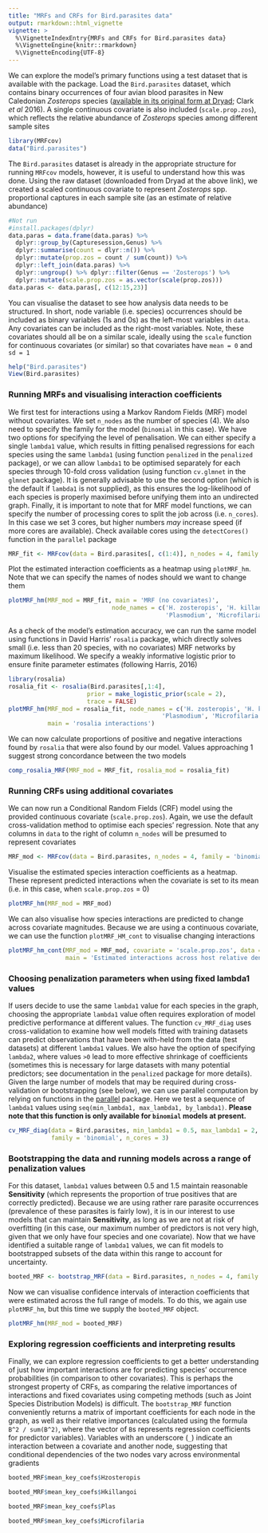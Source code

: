```yaml
---
title: "MRFs and CRFs for Bird.parasites data"
output: rmarkdown::html_vignette
vignette: >
  %\VignetteIndexEntry{MRFs and CRFs for Bird.parasites data}
  %\VignetteEngine{knitr::rmarkdown}
  %\VignetteEncoding{UTF-8}
---
```


We can explore the model's primary functions using a test dataset that is available with the package. Load the `Bird.parasites` dataset, which contains binary occurrences of four avian blood parasites in New Caledonian *Zosterops* species ([available in its original form at Dryad](http://dx.doi.org/10.5061/dryad.pp6k4); Clark *et al* 2016). A single continuous covariate is also included (`scale.prop.zos`), which reflects the relative abundance of *Zosterops* species among different sample sites
```r
library(MRFcov)
data("Bird.parasites")
```

The `Bird.parasites` dataset is already in the appropriate structure for running `MRFcov` models, however, it is useful to understand how this was done. Using the raw dataset (downloaded from Dryad at the above link), we created a scaled continuous covariate to represent *Zosterops* spp. proportional captures in each sample site (as an estimate of relative abundance)
```r
#Not run
#install.packages(dplyr)
data.paras = data.frame(data.paras) %>%
  dplyr::group_by(Capturesession,Genus) %>%
  dplyr::summarise(count = dlyr::n()) %>%
  dplyr::mutate(prop.zos = count / sum(count)) %>%
  dplyr::left_join(data.paras) %>%
  dplyr::ungroup() %>% dplyr::filter(Genus == 'Zosterops') %>%
  dplyr::mutate(scale.prop.zos = as.vector(scale(prop.zos)))
data.paras <- data.paras[, c(12:15,23)]
```

You can visualise the dataset to see how analysis data needs to be structured. In short, node variable (i.e. species) occurrences should be included as binary variables (1s and 0s) as the left-most variables in `data`. Any covariates can be included as the right-most variables. Note, these covariates should all be on a similar scale, ideally using the `scale` function for continuous covariates (or similar) so that covariates have `mean = 0` and `sd = 1`
```r
help("Bird.parasites")
View(Bird.parasites)
```

### Running MRFs and visualising interaction coefficients
We first test for interactions using a Markov Random Fields (MRF) model without covariates. We set `n_nodes` as the number of species (4). We also need to specify the family for the model (`binomial` in this case). We have two options for specifying the level of penalisation. We can either specify a single `lambda1` value, which results in fitting penalised regressions for each species using the same `lambda1` (using function `penalized` in the `penalized` package), or we can allow `lambda1` to be optimised separately for each species through 10-fold cross validation (using function `cv.glmnet` in the `glmnet` package). It is generally advisable to use the second option (which is the default if `lambda1` is not supplied), as this ensures the log-likelihood of each species is properly maximised before unifying them into an undirected graph. Finally, it is important to note that for MRF model functions, we can specify the number of processing cores to split the job across (i.e. `n_cores`). In this case we set 3 cores, but higher numbers *may* increase speed (if more cores are available). Check available cores using the `detectCores()` function in the `parallel` package
```r
MRF_fit <- MRFcov(data = Bird.parasites[, c(1:4)], n_nodes = 4, family = 'binomial')
```

Plot the estimated interaction coefficients as a heatmap using `plotMRF_hm`. Note that we can specify the names of nodes should we want to change them
```r
plotMRF_hm(MRF_mod = MRF_fit, main = 'MRF (no covariates)', 
                             node_names = c('H. zosteropis', 'H. killangoi',
                                            'Plasmodium', 'Microfilaria'))
```

As a check of the model's estimation accuracy, we can run the same model using functions in David Harris' `rosalia` package, which directly solves small (i.e. less than 20 species, with no covariates) MRF networks by maximum likelihood. We specify a weakly informative logistic prior to ensure finite parameter estimates (following Harris, 2016)
```r
library(rosalia)
rosalia_fit <- rosalia(Bird.parasites[,1:4], 
                      prior = make_logistic_prior(scale = 2),
                      trace = FALSE)
plotMRF_hm(MRF_mod = rosalia_fit, node_names = c('H. zosteropis', 'H. killangoi',
                                           'Plasmodium', 'Microfilaria'),
           main = 'rosalia interactions')
```

We can now calculate proportions of positive and negative interactions found by `rosalia` that were also found by our model. Values approaching 1 suggest strong concordance between the two models
```r
comp_rosalia_MRF(MRF_mod = MRF_fit, rosalia_mod = rosalia_fit)
```

### Running CRFs using additional covariates
We can now run a Conditional Random Fields (CRF) model using the provided continuous covariate (`scale.prop.zos`). Again, we use the default cross-validation method to optimise each species' regression. Note that any columns in `data` to the right of column `n_nodes` will be presumed to represent covariates
```r
MRF_mod <- MRFcov(data = Bird.parasites, n_nodes = 4, family = 'binomial')
```

Visualise the estimated species interaction coefficients as a heatmap. These represent predicted interactions when the covariate is set to its mean (i.e. in this case, when `scale.prop.zos` = 0)
```r
plotMRF_hm(MRF_mod = MRF_mod)
```

We can also visualise how species interactions are predicted to change across covariate magnitudes. Because we are using a continuous covariate, we can use the function `plotMRF_HM_cont` to visualise changing interactions
```r
plotMRF_hm_cont(MRF_mod = MRF_mod, covariate = 'scale.prop.zos', data = Bird.parasites, 
                main = 'Estimated interactions across host relative densities')
```

### Choosing penalization parameters when using fixed lambda1 values
If users decide to use the same `lambda1` value for each species in the graph, choosing the appropriate `lambda1` value often requires exploration of model predictive performance at different values. The function `cv_MRF_diag` uses cross-validation to examine how well models fitted with training datasets can predict observations that have been with-held from the data (test datasets) at different `lambda1` values. We also have the option of specifying `lambda2`, where values `>0` lead to more effective shrinkage of coefficients (sometimes this is necessary for large datasets with many potential predictors; see documentation in the `penalized` package for more details). Given the large number of models that may be required during cross-validation or bootstrapping (see below), we can use parallel computation by relying on functions in the [parallel](https://www.google.com.au/url?sa=t&rct=j&q=&esrc=s&source=web&cd=2&cad=rja&uact=8&ved=0ahUKEwj6iZyPvcnYAhVLvrwKHaJ9AhUQFgg2MAE&url=https%3A%2F%2Fstat.ethz.ch%2FR-manual%2FR-devel%2Flibrary%2Fparallel%2Fdoc%2Fparallel.pdf&usg=AOvVaw2eR83aL93jttPIS-mLWzEL) package. Here we test a sequence of `lambda1` values using `seq(min_lambda1, max_lambda1, by_lambda1)`. **Please note that this function is only available for `binomial` models at present.**
```r
cv_MRF_diag(data = Bird.parasites, min_lambda1 = 0.5, max_lambda1 = 2, by_lambda1 = 0.1, n_nodes = 4,
            family = 'binomial', n_cores = 3)
```

### Bootstrapping the data and running models across a range of penalization values
For this dataset, `lambda1` values between 0.5 and 1.5 maintain reasonable **Sensitivity** (which represents the proportion of true positives that are correctly predicted). Because we are using rather rare parasite occurrences (prevalence of these parasites is fairly low), it is in our interest to use models that can maintain **Sensitivity**, as long as we are not at risk of overfitting (in this case, our maximum number of predictors is not very high, given that we only have four species and one covariate). Now that we have identified a suitable range of `lambda1` values, we can fit models to bootstrapped subsets of the data within this range to account for uncertainty.
```r
booted_MRF <- bootstrap_MRF(data = Bird.parasites, n_nodes = 4, family = 'binomial', n_bootstraps = 50, cv = FALSE, min_lambda1 = 0.5, max_lambda1 = 1.5, by_lambda1 = 0.1, n_cores = 3)
```

Now we can visualise confidence intervals of interaction coefficients that were estimated across the full range of models. To do this, we again use `plotMRF_hm`, but this time we supply the `booted_MRF` object.
```r
plotMRF_hm(MRF_mod = booted_MRF)
```

### Exploring regression coefficients and interpreting results
Finally, we can explore regression coefficients to get a better understanding of just how important interactions are for predicting species' occurrence probabilities (in comparison to other covariates). This is perhaps the strongest property of CRFs, as comparing the relative importances of interactions and fixed covariates using competing methods (such as Joint Species Distribution Models) is difficult. The `bootstrap_MRF` function conveniently returns a matrix of important coefficients for each node in the graph, as well as their relative importances (calculated using the formula `B^2 / sum(B^2)`, where the vector of `B`s represents regression coefficients for predictor variables). Variables with an underscore (`_`) indicate an interaction between a covariate and another node, suggesting that conditional dependencies of the two nodes vary across environmental gradients
```r
booted_MRF$mean_key_coefs$Hzosteropis
```

```r
booted_MRF$mean_key_coefs$Hkillangoi
```

```r
booted_MRF$mean_key_coefs$Plas
```

```r
booted_MRF$mean_key_coefs$Microfilaria
```
